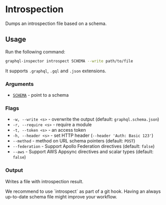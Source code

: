 
# Introspection

Dumps an introspection file based on a schema.

## Usage

Run the following command:

```sh
graphql-inspector introspect SCHEMA --write path/to/file
```

It supports `.graphql`, `.gql` and `.json` extensions.

### Arguments

- [`SCHEMA`](../api/schema) - point to a schema

### Flags

- `-w, --write <s>` - overwrite the output (default: `graphql.schema.json`)
- `-r, --require <s>` - require a module
- `-t, --token <s>` - an access token
- `-h, --header <s>` - set HTTP header (`--header 'Auth: Basic 123'`)
- `--method` - method on URL schema pointers (default: `POST`)
- `--federation` - Support Apollo Federation directives (default: `false`)
- `--aws` - Support AWS Appsync directives and scalar types (default: `false`)

### Output

Writes a file with introspection result.

<Callout>
We recommend to use `introspect` as part of a git hook. Having an always up-to-date schema file might improve your workflow.
</Callout>
